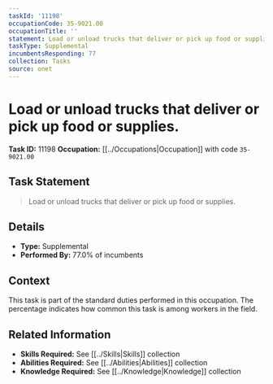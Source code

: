 ```yaml
---
taskId: '11198'
occupationCode: 35-9021.00
occupationTitle: ''
statement: Load or unload trucks that deliver or pick up food or supplies.
taskType: Supplemental
incumbentsResponding: 77
collection: Tasks
source: onet
---
```

# Load or unload trucks that deliver or pick up food or supplies.

**Task ID:** 11198
**Occupation:** [[../Occupations|Occupation]] with code `35-9021.00`

## Task Statement

> Load or unload trucks that deliver or pick up food or supplies.

## Details

- **Type:** Supplemental
- **Performed By:** 77.0% of incumbents

## Context

This task is part of the standard duties performed in this occupation. The percentage indicates how common this task is among workers in the field.

## Related Information

- **Skills Required:** See [[../Skills|Skills]] collection
- **Abilities Required:** See [[../Abilities|Abilities]] collection
- **Knowledge Required:** See [[../Knowledge|Knowledge]] collection

